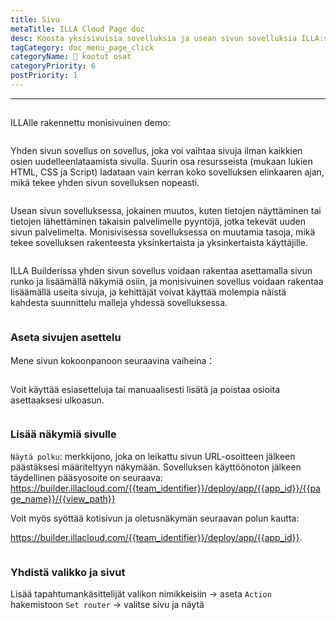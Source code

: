 ```yaml
---
title: Sivu
metaTitle: ILLA Cloud Page doc
desc: Koosta yksisivuisia sovelluksia ja usean sivun sovelluksia ILLA:ssa
tagCategory: doc_menu_page_click
categoryName: 🧬 kootut osat
categoryPriority: 6
postPriority: 1
---
```


* * *

## <h2 hidden>Sivu</h2>

ILLAlle rakennettu monisivuinen demo: 

<img src='https://cdn.illacloud.com/official-website/img/docs/assemble/page1.gif' alt="" />

Yhden sivun sovellus on sovellus, joka voi vaihtaa sivuja ilman kaikkien osien uudelleenlataamista sivulla. Suurin osa resursseista (mukaan lukien HTML, CSS ja Script) ladataan vain kerran koko sovelluksen elinkaaren ajan, mikä tekee yhden sivun sovelluksen nopeasti.

<img src='https://cdn.illacloud.com/official-website/img/docs/assemble/page2.png' alt="" />

Usean sivun sovelluksessa, jokainen muutos, kuten tietojen näyttäminen tai tietojen lähettäminen takaisin palvelimelle pyyntöjä, jotka tekevät uuden sivun palvelimelta. Monisivisessa sovelluksessa on muutamia tasoja, mikä tekee sovelluksen rakenteesta yksinkertaista ja yksinkertaista käyttäjille.

<img src='https://cdn.illacloud.com/official-website/img/docs/assemble/page3.png' alt="" />

ILLA Builderissa yhden sivun sovellus voidaan rakentaa asettamalla sivun runko ja lisäämällä näkymiä osiin, ja monisivuinen sovellus voidaan rakentaa lisäämällä useita sivuja, ja kehittäjät voivat käyttää molempia näistä kahdesta suunnittelu malleja yhdessä sovelluksessa.

<img src='https://cdn.illacloud.com/official-website/img/docs/assemble/page4.png' alt="" />

### Aseta sivujen asettelu

Mene sivun kokoonpanoon seuraavina vaiheina：

<img src='https://cdn.illacloud.com/official-website/img/docs/assemble/page5.png' alt="" />

Voit käyttää esiasetteluja tai manuaalisesti lisätä ja poistaa osioita asettaaksesi ulkoasun. 

<img src='https://cdn.illacloud.com/official-website/img/docs/assemble/page6.gif' alt="" />

### Lisää näkymiä sivulle

`Näytä polku`: merkkijono, joka on leikattu sivun URL-osoitteen jälkeen päästäksesi määriteltyyn näkymään. Sovelluksen käyttöönoton jälkeen täydellinen pääsyosoite on seuraava: https://builder.illacloud.com/{{team_identifier}}/deploy/app/{{app_id}}/{{page_name}}/{{view_path}}

Voit myös syöttää kotisivun ja oletusnäkymän seuraavan polun kautta:

https://builder.illacloud.com/{{team_identifier}}/deploy/app/{{app_id}}. 

<img src='https://cdn.illacloud.com/official-website/img/docs/assemble/page7.png' alt="" />

### Yhdistä valikko ja sivut

Lisää tapahtumankäsittelijät valikon nimikkeisiin → aseta `Action` hakemistoon `Set router` → valitse sivu ja näytä

<img src='https://cdn.illacloud.com/official-website/img/docs/assemble/page8.gif' alt="" />
